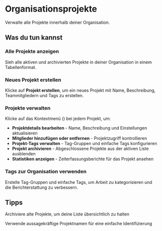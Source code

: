 # Organisationsprojekte

Verwalte alle Projekte innerhalb deiner Organisation.

## Was du tun kannst

### Alle Projekte anzeigen
Sieh alle aktiven und archivierten Projekte in deiner Organisation in einem Tabellenformat.

### Neues Projekt erstellen
Klicke auf **Projekt erstellen**, um ein neues Projekt mit Name, Beschreibung, Teammitgliedern und Tags zu erstellen.

### Projekte verwalten
Klicke auf das Kontextmenü (<Icon name="EllipsisVertical" />) bei jedem Projekt, um:
- **Projektdetails bearbeiten** - Name, Beschreibung und Einstellungen aktualisieren
- **Mitglieder hinzufügen oder entfernen** - Projektzugriff kontrollieren
- **Projekt-Tags verwalten** - Tag-Gruppen und einfache Tags konfigurieren
- **Projekt archivieren** - Abgeschlossene Projekte aus der aktiven Liste ausblenden
- **Statistiken anzeigen** - Zeiterfassungsberichte für das Projekt ansehen

### Tags zur Organisation verwenden
Erstelle Tag-Gruppen und einfache Tags, um Arbeit zu kategorisieren und die Berichterstattung zu verbessern.

## Tipps

<Tip>Archiviere alte Projekte, um deine Liste übersichtlich zu halten</Tip>

<Tip>Verwende aussagekräftige Projektnamen für eine einfache Identifizierung</Tip>